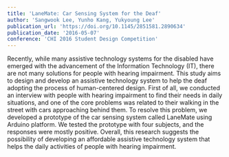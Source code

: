 ```yaml
---
title: 'LaneMate: Car Sensing System for the Deaf'
author: 'Sangwook Lee, Yunho Kang, Yukyoung Lee'
publication_url: 'https://doi.org/10.1145/2851581.2890634'
publication_date: '2016-05-07'
conference: 'CHI 2016 Student Design Competition'
---
```


Recently, while many assistive technology systems for the disabled have emerged with the advancement of the Information Technology (IT), there are not many solutions for people with hearing impairment. This study aims to design and develop an assistive technology system to help the deaf adopting the process of human-centered design. First of all, we conducted an interview with people with hearing impairment to find their needs in daily situations, and one of the core problems was related to their walking in the street with cars approaching behind them. To resolve this problem, we developed a prototype of the car sensing system called LaneMate using Arduino platform. We tested the prototype with four subjects, and the responses were mostly positive. Overall, this research suggests the possibility of developing an affordable assistive technology system that helps the daily activities of people with hearing impairment.

